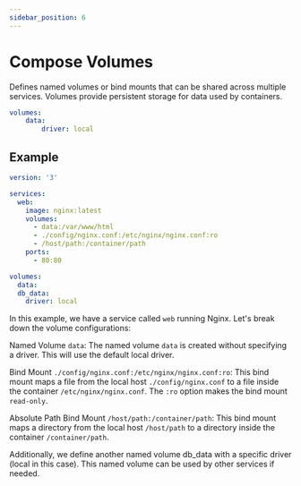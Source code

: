 ```yaml
---
sidebar_position: 6
---
```


# Compose Volumes

Defines named volumes or bind mounts that can be shared across multiple services. Volumes provide persistent storage for data used by containers.

```yaml
volumes:
    data:
        driver: local
```

## Example

```yaml
version: '3'

services:
  web:
    image: nginx:latest
    volumes:
      - data:/var/www/html
      - ./config/nginx.conf:/etc/nginx/nginx.conf:ro
      - /host/path:/container/path
    ports:
      - 80:80

volumes:
  data:
  db_data:
    driver: local
```

In this example, we have a service called `web` running Nginx. Let's break down the volume configurations:

Named Volume `data`: The named volume `data` is created without specifying a driver. This will use the default local driver.

Bind Mount `./config/nginx.conf:/etc/nginx/nginx.conf:ro`: This bind mount maps a file from the local host `./config/nginx.conf` to a file inside the container `/etc/nginx/nginx.conf`. The `:ro` option makes the bind mount `read-only`.

Absolute Path Bind Mount `/host/path:/container/path`: This bind mount maps a directory from the local host `/host/path` to a directory inside the container `/container/path`.

Additionally, we define another named volume db_data with a specific driver (local in this case). This named volume can be used by other services if needed.
